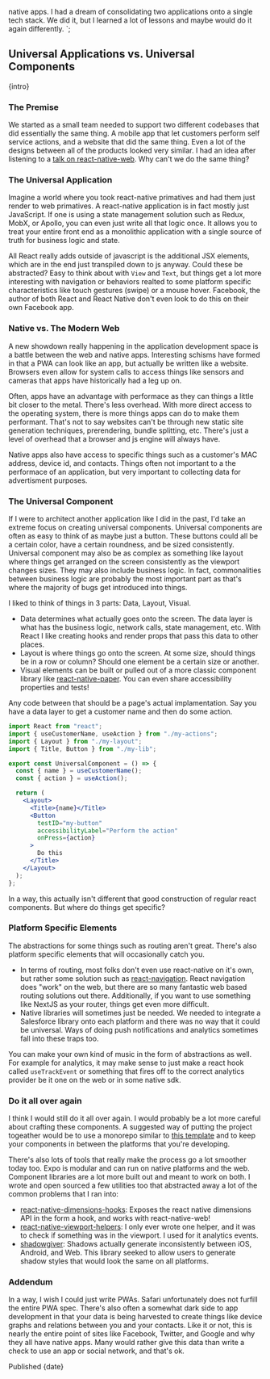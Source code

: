 native apps. I had a dream of consolidating two applications onto a single tech
stack. We did it, but I learned a lot of lessons and maybe would do it again
differently.
`;

## Universal Applications vs. Universal Components

<p>{intro}</p>

### The Premise

We started as a small team needed to support two different codebases that did
essentially the same thing. A mobile app that let customers perform self service
actions, and a website that did the same thing. Even a lot of the designs
between all of the products looked very similar. I had an idea after listening
to a [talk on react-native-web](https://www.youtube.com/watch?v=HLWM2uhv2wI).
Why can't we do the same thing?

### The Universal Application

Imagine a world where you took react-native primatives and had them just render
to web primatives. A react-native application is in fact mostly just JavaScript.
If one is using a state management solution such as Redux, MobX, or Apollo, you
can even just write all that logic once. It allows you to treat your entire
front end as a monolithic application with a single source of truth for business
logic and state.

All React really adds outside of javascript is the additional JSX elements,
which are in the end just transpiled down to js anyway. Could these be
abstracted? Easy to think about with `View` and `Text`, but things get a lot
more interesting with navigation or behaviors realted to some platform specific
characteristics like touch gestures (swipe) or a mouse hover. Facebook, the
author of both React and React Native don't even look to do this on their own
Facebook app.

### Native vs. The Modern Web

A new showdown really happening in the application development space is a battle
between the web and native apps. Interesting schisms have formed in that a PWA
can look like an app, but actually be written like a website. Browsers even
allow for system calls to access things like sensors and cameras that apps have
historically had a leg up on.

Often, apps have an advantage with performace as they can things a little bit
closer to the metal. There's less overhead. With more direct access to the
operating system, there is more things apps can do to make them performant.
That's not to say websites can't be through new static site generation
techniques, prerendering, bundle splitting, etc. There's just a level of
overhead that a browser and js engine will always have.

Native apps also have access to specific things such as a customer's MAC
address, device id, and contacts. Things often not important to a the performace
of an application, but very important to collecting data for advertisment
purposes.

### The Universal Component

If I were to architect another application like I did in the past, I'd take an
extreme focus on creating universal components. Universal components are often
as easy to think of as maybe just a button. These buttons could all be a certain
color, have a certain roundness, and be sized consistently. Universal component
may also be as complex as something like layout where things get arranged on the
screen consistently as the viewport changes sizes. They may also include
business logic. In fact, commonalities between business logic are probably the
most important part as that's where the majority of bugs get introduced into
things.

I liked to think of things in 3 parts: Data, Layout, Visual.

- Data determines what actually goes onto the screen. The data layer is what has
  the business logic, network calls, state management, etc. With React I like
  creating hooks and render props that pass this data to other places.
- Layout is where things go onto the screen. At some size, should things be in a
  row or column? Should one element be a certain size or another.
- Visual elements can be built or pulled out of a more classic component library
  like [react-native-paper](https://github.com/callstack/react-native-paper).
  You can even share accessibility properties and tests!

Any code between that should be a page's actual implamentation. Say you have a
data layer to get a customer name and then do some action.

```jsx
import React from "react";
import { useCustomerName, useAction } from "./my-actions";
import { Layout } from "./my-layout";
import { Title, Button } from "./my-lib";

export const UniversalComponent = () => {
  const { name } = useCustomerName();
  const { action } = useAction();

  return (
    <Layout>
      <Title>{name}</Title>
      <Button
        testID="my-button"
        accessibilityLabel="Perform the action"
        onPress={action}
      >
        Do this
      </Title>
    </Layout>
  );
};
```

In a way, this actually isn't different that good construction of regular react
components. But where do things get specific?

### Platform Specific Elements

The abstractions for some things such as routing aren't great. There's also
platform specific elements that will occasionally catch you.

- In terms of routing, most folks don't even use react-native on it's own, but
  rather some solution such as [react-navigation](https://reactnavigation.org/).
  React navigation does "work" on the web, but there are so many fantastic web
  based routing solutions out there. Additionally, if you want to use something
  like NextJS as your router, things get even more difficult.
- Native libraries will sometimes just be needed. We needed to integrate a
  Salesforce library onto each platform and there was no way that it could be
  universal. Ways of doing push notifications and analytics sometimes fall into
  these traps too.

You can make your own kind of music in the form of abstractions as well. For
example for analytics, it may make sense to just make a react hook called
`useTrackEvent` or something that fires off to the correct analytics provider be
it one on the web or in some native sdk.

### Do it all over again

I think I would still do it all over again. I would probably be a lot more
careful about crafting these components. A suggested way of putting the project
togeather would be to use a monorepo similar to
[this template](https://github.com/brunolemos/react-native-web-monorepo/tree/master/packages)
and to keep your components in between the platforms that you're developing.

There's also lots of tools that really make the process go a lot smoother today
too. Expo is modular and can run on native platforms and the web. Component
libraries are a lot more built out and meant to work on both. I wrote and open
sourced a few utilities too that abstracted away a lot of the common problems
that I ran into:

- [react-native-dimensions-hooks](https://www.npmjs.com/package/react-native-dimensions-hooks):
  Exposes the react native dimensions API in the form a hook, and works with
  react-native-web!
- [react-native-viewport-helpers](https://www.npmjs.com/package/react-native-viewport-helpers):
  I only ever wrote one helper, and it was to check if something was in the
  viewport. I used for it analytics events.
- [shadowgiver](https://www.npmjs.com/package/shadowgiver): Shadows actually
  generate inconsistently between iOS, Android, and Web. This library seeked to
  allow users to generate shadow styles that would look the same on all
  platforms.

### Addendum

In a way, I wish I could just write PWAs. Safari unfortunately does not furfill
the entire PWA spec. There's also often a somewhat dark side to app development
in that your data is being harvested to create things like device graphs and
relations between you and your contacts. Like it or not, this is nearly the
entire point of sites like Facebook, Twitter, and Google and why they all have
native apps. Many would rather give this data than write a check to use an app
or social network, and that's ok.

<div>Published {date}</div>
